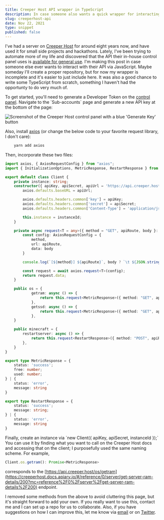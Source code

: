 ```yaml
---
title: Creeper Host API wrapper in TypeScript
description: In case someone also wants a quick wrapper for interacting with the Creeper Host REST API
slug: creeperhost-api
date: Nov 22, 2021
type: snippet
published: false
---
```


I've had a server on [Creeper Host](https://creeper.host) for around eight years now, and have used it for small side projects and hackathons. Lately, I've been trying to  automate more of my life and discovered that the API their in-house control panel uses is [available for general use](https://creeperhost.docs.apiary.io/). I'm making this post in case someone else ever wants to interact with their API via JavaScript. Maybe someday I'll create a proper repository, but for now my wrapper is incomplete and it's easier to just include here. It was also a good chance to write some TypeScript from scratch, something I haven't had the opportunty to do very much of.

To get started, you'll need to generate a Developer Token on the [control panel](https://creeperpanel.com). Navigate to the \`Sub-accounts\` page and generate a new API key at the bottom of the page:

![Screenshot of the Creeper Host control panel with a blue 'Generate Key' button](/blog/creeperhost/apiKey.png)

Also, install [axios](https://axios-http.com/) (or change the below code to your favorite request library, I don't care):
```bash
    yarn add axios
```
Then, incorporate these two files:

```typescript
import axios, { AxiosRequestConfig } from "axios";
import { InitializationOptions, MetricResponse, RestartResponse } from "./types";

export default class Client {
    private instance: string;
    constructor({ apiKey, apiSecret, apiUrl = 'https://api.creeper.host', instanceId}: InitializationOptions) {
        axios.defaults.baseURL = apiUrl;

        axios.defaults.headers.common['key'] = apiKey;
        axios.defaults.headers.common['secret'] = apiSecret;
        axios.defaults.headers.common['Content-Type'] = 'application/json';

        this.instance = instanceId;
    }

    private async request<T = any>({ method = "GET", apiRoute, body }: { method: "GET" | "POST", apiRoute: string, body?: any}) {
        const config: AxiosRequestConfig = {
            method,
            url: apiRoute,
            data: body
        }

        console.log(`[${method}] ${apiRoute}`, body ? `\t ${JSON.stringify(body)}` : '');

        const request = await axios.request<T>(config);
        return request.data;
    }

    public os = {
            getram: async () => {
                return this.request<MetricResponse>({ method: "GET", apiRoute: "os/getram" });
            },
            getssd: async () => {
                return this.request<MetricResponse>({ method: "GET", apiRoute: "os/getssd" });
            },
    }

    public minecraft = {
        restartserver: async () => {
            return this.request<RestartResponse>({ method: "POST", apiRoute: "minecraft/restartserver", body: { instance: this.instance} });
        },
    }
}
```

```typescript
export type MetricResponse = {
    status: 'success';
    free: number;
    used: number;
} | {
    status: 'error',
    message: string
}

export type RestartResponse = {
    status: 'success';
    message: string;
} | {
    status: 'error',
    message: string
}
```

Finally, create an instance via \`new Client(\{ apiKey, apiSecret, instanceId \});\`
You can use it by finding what you want to call on the Creeper Host docs and accessing that on the client; I purposefully used the same naming scheme. For example,
```typescript
Client.os.getram(): Promise<MetricResponse>
```
corresponds to the [https://api.creeper.host/os/getram](https://creeperhost.docs.apiary.io/#/reference/0/server/get-server-ram-details/200?mc=reference%2F0%2Fserver%2Fget-server-ram-details%2F200) endpoint.

I removed some methods from the above to avoid cluttering this page, but it's straight forward to add your own. If you really want to use this, contact me and I can set up a repo for us to collaborate. Also, if you have suggestions on how I can improve this, let me know via [email](mailto:maxwell.leiter@gmail.com) or on [Twitter](https://twitter.com/Max_Leiter).